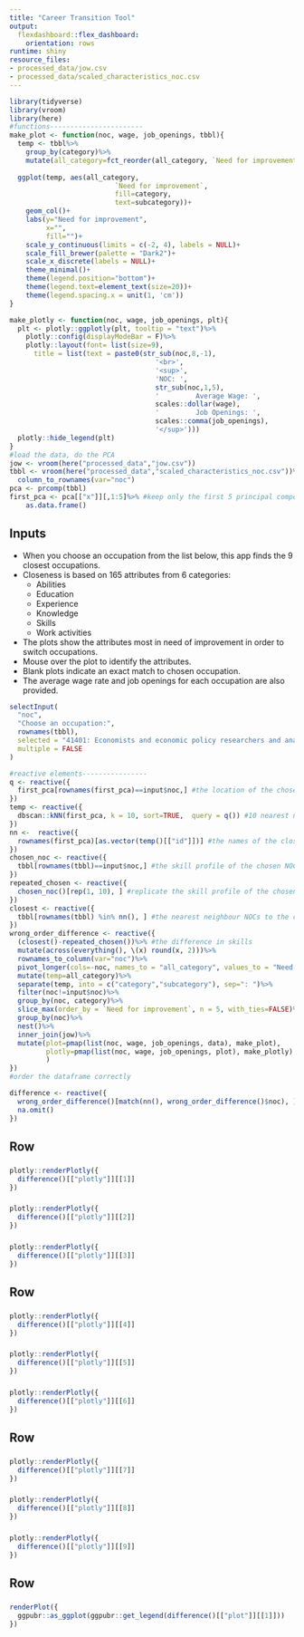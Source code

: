 ```yaml
---
title: "Career Transition Tool"
output:
  flexdashboard::flex_dashboard:
    orientation: rows
runtime: shiny
resource_files:
- processed_data/jow.csv
- processed_data/scaled_characteristics_noc.csv
---
```


```r
library(tidyverse)
library(vroom)
library(here)
#functions-----------------------
make_plot <- function(noc, wage, job_openings, tbbl){
  temp <- tbbl%>%
    group_by(category)%>% 
    mutate(all_category=fct_reorder(all_category, `Need for improvement`))
 
  ggplot(temp, aes(all_category, 
                          `Need for improvement`, 
                          fill=category,
                          text=subcategory))+
    geom_col()+
    labs(y="Need for improvement",
         x="",
         fill="")+
    scale_y_continuous(limits = c(-2, 4), labels = NULL)+
    scale_fill_brewer(palette = "Dark2")+
    scale_x_discrete(labels = NULL)+
    theme_minimal()+ 
    theme(legend.position="bottom")+ 
    theme(legend.text=element_text(size=20))+
    theme(legend.spacing.x = unit(1, 'cm'))
}

make_plotly <- function(noc, wage, job_openings, plt){ 
  plt <- plotly::ggplotly(plt, tooltip = "text")%>% 
    plotly::config(displayModeBar = F)%>%
    plotly::layout(font= list(size=9),
      title = list(text = paste0(str_sub(noc,8,-1),
                                    '<br>',
                                    '<sup>',
                                    'NOC: ',
                                    str_sub(noc,1,5),
                                    '         Average Wage: ',
                                    scales::dollar(wage),
                                    '         Job Openings: ',
                                    scales::comma(job_openings),
                                    '</sup>')))
  plotly::hide_legend(plt)
}
#load the data, do the PCA
jow <- vroom(here("processed_data","jow.csv"))
tbbl <- vroom(here("processed_data","scaled_characteristics_noc.csv"))%>%
  column_to_rownames(var="noc")
pca <- prcomp(tbbl)
first_pca <- pca[["x"]][,1:5]%>% #keep only the first 5 principal components.
    as.data.frame()
```

Inputs{.sidebar data-width=300}
-------------------------------------

* When you choose an occupation from the list below, this app finds the 9 closest occupations.
* Closeness is based on 165 attributes from 6 categories:
    - Abilities
    - Education
    - Experience
    - Knowledge
    - Skills
    - Work activities 
* The plots show the attributes most in need of improvement in order to switch occupations.
* Mouse over the plot to identify the attributes.
* Blank plots indicate an exact match to chosen occupation.
* The average wage rate and job openings for each occupation are also provided.



```r
selectInput(
  "noc",
  "Choose an occupation:",
  rownames(tbbl),
  selected = "41401: Economists and economic policy researchers and analysts",
  multiple = FALSE
)
```

```r
#reactive elements----------------
q <- reactive({
  first_pca[rownames(first_pca)==input$noc,] #the location of the chosen NOC in 10D space.
})
temp <- reactive({
  dbscan::kNN(first_pca, k = 10, sort=TRUE,  query = q()) #10 nearest neighbors to query (own NOC included)
})
nn <-  reactive({
  rownames(first_pca)[as.vector(temp()[["id"]])] #the names of the closest occupations
})
chosen_noc <- reactive({
  tbbl[rownames(tbbl)==input$noc,] #the skill profile of the chosen NOC (35D)
})
repeated_chosen <- reactive({
  chosen_noc()[rep(1, 10), ] #replicate the skill profile of the chosen NOC
})
closest <- reactive({
  tbbl[rownames(tbbl) %in% nn(), ] #the nearest neighbour NOCs to the chosen NOC
})
wrong_order_difference <- reactive({
  (closest()-repeated_chosen())%>% #the difference in skills
  mutate(across(everything(), \(x) round(x, 2)))%>%
  rownames_to_column(var="noc")%>%
  pivot_longer(cols=-noc, names_to = "all_category", values_to = "Need for improvement")%>%
  mutate(temp=all_category)%>%
  separate(temp, into = c("category","subcategory"), sep=": ")%>%
  filter(noc!=input$noc)%>%
  group_by(noc, category)%>%
  slice_max(order_by = `Need for improvement`, n = 5, with_ties=FALSE)%>%
  group_by(noc)%>%
  nest()%>%
  inner_join(jow)%>%
  mutate(plot=pmap(list(noc, wage, job_openings, data), make_plot),
         plotly=pmap(list(noc, wage, job_openings, plot), make_plotly)
         )
})
#order the dataframe correctly

difference <- reactive({
  wrong_order_difference()[match(nn(), wrong_order_difference()$noc), ]%>%
  na.omit()
})
```

Row
-------------------------------------
    
### 
    
```r
plotly::renderPlotly({
  difference()[["plotly"]][[1]]
}) 
```
    
### 

```r
plotly::renderPlotly({
  difference()[["plotly"]][[2]]
})
```


### 
    
```r
plotly::renderPlotly({
  difference()[["plotly"]][[3]]
})
```
 
Row
------------------------------------- 
 
### 

```r
plotly::renderPlotly({
  difference()[["plotly"]][[4]]
})
```

    
### 
    
```r
plotly::renderPlotly({
  difference()[["plotly"]][[5]]
})
```
    
### 

```r
plotly::renderPlotly({
  difference()[["plotly"]][[6]]
})
```

Row
------------------------------------- 
 
### 

```r
plotly::renderPlotly({
  difference()[["plotly"]][[7]]
})
```

    
### 
    
```r
plotly::renderPlotly({
  difference()[["plotly"]][[8]]
})
```
    
### 

```r
plotly::renderPlotly({
  difference()[["plotly"]][[9]]
})
```

Row {data-height=100} 
------------------------------------- 
 
### 

```r
renderPlot({
  ggpubr::as_ggplot(ggpubr::get_legend(difference()[["plot"]][[1]]))
})
```


